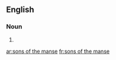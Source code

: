 ==English==

===Noun===
{{head|en|plural|head=[[sons]] [[of]] [[the]] [[manse]]}} {{p}}

# {{plural of|son of the manse|lang=en}}

[[ar:sons of the manse]]
[[fr:sons of the manse]]